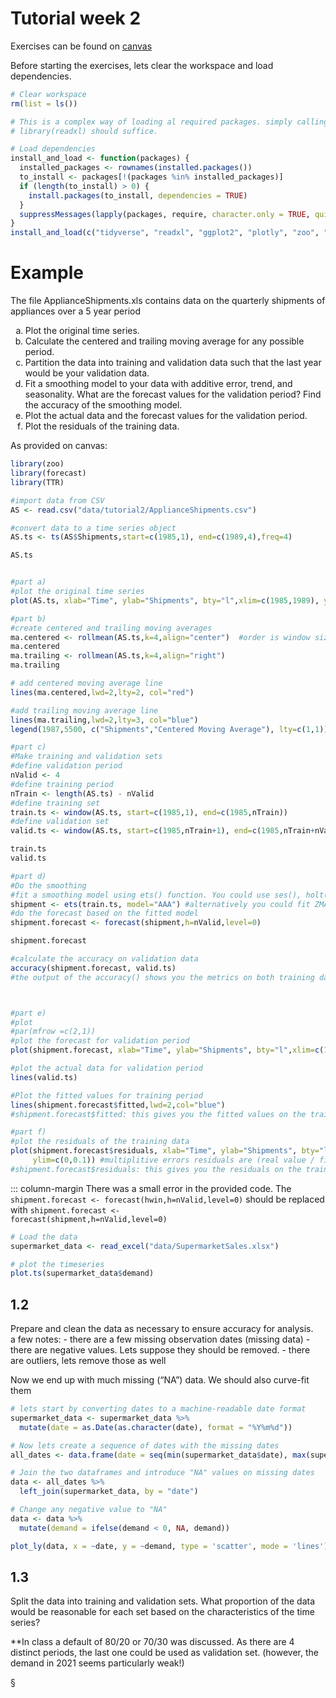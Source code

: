 # Tutorial week 2 {.unnumbered}

Exercises can be found on [canvas](https://canvas.vu.nl/courses/77521/files/8290683?module_item_id=1420165)

Before starting the exercises, lets clear the workspace and load dependencies.

```r
# Clear workspace
rm(list = ls())

# This is a complex way of loading al required packages. simply calling:
# library(readxl) should suffice.

# Load dependencies
install_and_load <- function(packages) {
  installed_packages <- rownames(installed.packages())                                # Check installed packages
  to_install <- packages[!(packages %in% installed_packages)]
  if (length(to_install) > 0) {                                                       # Install missing
    install.packages(to_install, dependencies = TRUE)
  }
  suppressMessages(lapply(packages, require, character.only = TRUE, quietly = TRUE))  # Load
}
install_and_load(c("tidyverse", "readxl", "ggplot2", "plotly", "zoo", "forecast", "TTR"))

```

# Example

The file ApplianceShipments.xls contains data on the quarterly shipments of appliances over a 5 year period

a. Plot the original time series.\
b. Calculate the centered and trailing moving average for any possible period.\
c. Partition the data into training and validation data such that the last year would be your validation data.\
d. Fit a smoothing model to your data with additive error, trend, and seasonality. What are the forecast values for the validation period? Find the accuracy of the smoothing model.\
e. Plot the actual data and the forecast values for the validation period.\
f. Plot the residuals of the training data.\

As provided on canvas:
```r

library(zoo)
library(forecast)
library(TTR)

#import data from CSV
AS <- read.csv("data/tutorial2/ApplianceShipments.csv")

#convert data to a time series object
AS.ts <- ts(AS$Shipments,start=c(1985,1), end=c(1989,4),freq=4)

AS.ts


#part a)
#plot the original time series
plot(AS.ts, xlab="Time", ylab="Shipments", bty="l",xlim=c(1985,1989), ylim=c(3500,5500))

#part b)
#create centered and trailing moving averages
ma.centered <- rollmean(AS.ts,k=4,align="center")  #order is window size
ma.centered 
ma.trailing <- rollmean(AS.ts,k=4,align="right") 
ma.trailing

# add centered moving average line
lines(ma.centered,lwd=2,lty=2, col="red")

#add trailing moving average line
lines(ma.trailing,lwd=2,lty=3, col="blue")
legend(1987,5500, c("Shipments","Centered Moving Average"), lty=c(1,1))

#part c)
#Make training and validation sets
#define validation period
nValid <- 4
#define training period
nTrain <- length(AS.ts) - nValid
#define training set
train.ts <- window(AS.ts, start=c(1985,1), end=c(1985,nTrain))
#define validation set
valid.ts <- window(AS.ts, start=c(1985,nTrain+1), end=c(1985,nTrain+nValid))

train.ts
valid.ts

#part d)
#Do the smoothing
#fit a smoothing model using ets() function. You could use ses(), holt(), or hw() depending on your time series characteristics
shipment <- ets(train.ts, model="AAA") #alternatively you could fit ZMA or ZAM or ZMM
#do the forecast based on the fitted model
shipment.forecast <- forecast(shipment,h=nValid,level=0)

shipment.forecast

#calculate the accuracy on validation data
accuracy(shipment.forecast, valid.ts)
#the output of the accuracy() shows you the metrics on both training data and validation data. To assess the performance of your model without any bias, you should always look at validation data (unseen data).



#part e)
#plot
#par(mfrow =c(2,1))
#plot the forecast for validation period
plot(shipment.forecast, xlab="Time", ylab="Shipments", bty="l",xlim=c(1985,1990), ylim=c(3500,5500))

#plot the actual data for validation period
lines(valid.ts)

#Plot the fitted values for training period
lines(shipment.forecast$fitted,lwd=2,col="blue")
#shipment.forecast$fitted: this gives you the fitted values on the training data

#part f)
#plot the residuals of the training data
plot(shipment.forecast$residuals, xlab="Time", ylab="Shipments", bty="l",xlim=c(1985,1989.8),
     ylim=c(0,0.1)) #multiplitive errors residuals are (real value / fitted values) - 1.
#shipment.forecast$residuals: this gives you the residuals on the training data
```
::: column-margin
There was a small error in the provided code. The <code>shipment.forecast <- forecast(hwin,h=nValid,level=0)</code> should be replaced with <code>shipment.forecast <- forecast(shipment,h=nValid,level=0)</code>




```r
# Load the data
supermarket_data <- read_excel("data/SupermarketSales.xlsx")

# plot the timeseries
plot.ts(supermarket_data$demand)
```

## 1.2

Prepare and clean the data as necessary to ensure accuracy for analysis.\
a few notes: - there are a few missing observation dates (missing data) - there are negative values. Lets suppose they should be removed. - there are outliers, lets remove those as well

Now we end up with much missing ("NA") data. We should also curve-fit them

```r
# lets start by converting dates to a machine-readable date format
supermarket_data <- supermarket_data %>%
  mutate(date = as.Date(as.character(date), format = "%Y%m%d"))

# Now lets create a sequence of dates with the missing dates
all_dates <- data.frame(date = seq(min(supermarket_data$date), max(supermarket_data$date), by = "day"))

# Join the two dataframes and introduce "NA" values on missing dates
data <- all_dates %>%
  left_join(supermarket_data, by = "date")

# Change any negative value to "NA"
data <- data %>%
  mutate(demand = ifelse(demand < 0, NA, demand))

plot_ly(data, x = ~date, y = ~demand, type = 'scatter', mode = 'lines') # nice interactive plot

```

## 1.3

Split the data into training and validation sets. What proportion of the data would be reasonable for each set based on the characteristics of the time series?

\*\*In class a default of 80/20 or 70/30 was discussed. As there are 4 distinct periods, the last one could be used as validation set. (however, the demand in 2021 seems particularly weak!)

§
